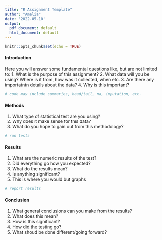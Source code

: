 ```yaml
---
title: "R Assignment Template"
author: "Amelia"
date: '2022-05-10'
output:
  pdf_document: default
  html_document: default
---
```


```r
knitr::opts_chunk$set(echo = TRUE)
```

#### Introduction 

Here you will answer some fundamental questions like, but are not limited to: 
1. What is the purpose of this assignment?
2. What data will you be using? Where is it from, how was it collected, when etc. 
3. Are there any importatntn details about the data?
4. Why is this important?

```r
# code may include summaries, head/tail, na, imputation, etc. 
```


#### Methods 

1. What type of statistical test are you using?
2. Why does it make sense for this data?
3. What do you hope to gain out from this methodology?

```r
# run tests 
```


#### Results 

1. What are the numeric results of the test?
2. Did everything go how you expected?
3. What do the results mean?
4. Is anything significant?
5. This is where you would but graphs

```r
# report results 
```

#### Conclusion 

1. What general conclusions can you make from the results?
2. What does this mean?
3. How is this significant?
4. How did the testing go?
5. What shoud be done different/going forward?